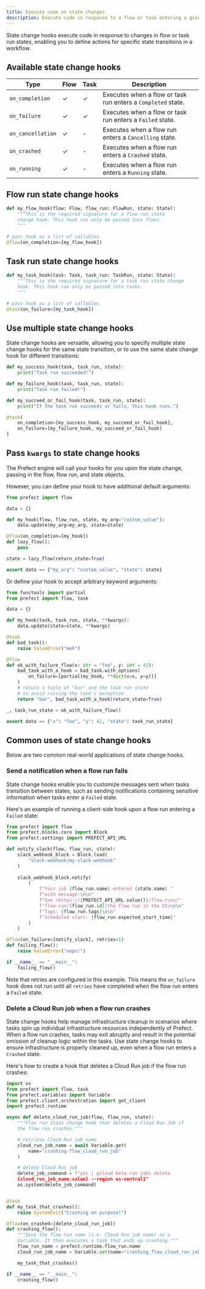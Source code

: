 ```yaml
---
title: Execute code on state changes
description: Execute code in response to a flow or task entering a given state, without involvement of the Prefect API.
---
```


State change hooks execute code in response to changes in flow or task run states, enabling you to define actions for 
specific state transitions in a workflow.

## Available state change hooks

| Type | Flow | Task | Description |
| ----- | --- | --- | --- |
| `on_completion` | ✓ | ✓ | Executes when a flow or task run enters a `Completed` state. |
| `on_failure` | ✓ | ✓ | Executes when a flow or task run enters a `Failed` state. |
| <span class="no-wrap">`on_cancellation`</span> | ✓ | - | Executes when a flow run enters a `Cancelling` state. |
| `on_crashed` | ✓ | - | Executes when a flow run enters a `Crashed` state. |
| `on_running` | ✓ | - | Executes when a flow run enters a `Running` state. |

## Flow run state change hooks

```python
def my_flow_hook(flow: Flow, flow_run: FlowRun, state: State):
    """This is the required signature for a flow run state
    change hook. This hook can only be passed into flows.
    """

# pass hook as a list of callables
@flow(on_completion=[my_flow_hook])
```

## Task run state change hooks

```python
def my_task_hook(task: Task, task_run: TaskRun, state: State):
    """This is the required signature for a task run state change
    hook. This hook can only be passed into tasks.
    """

# pass hook as a list of callables
@task(on_failure=[my_task_hook])
```

## Use multiple state change hooks

State change hooks are versatile, allowing you to specify multiple state change hooks for the same state transition, 
or to use the same state change hook for different transitions:

```python
def my_success_hook(task, task_run, state):
    print("Task run succeeded!")

def my_failure_hook(task, task_run, state):
    print("Task run failed!")

def my_succeed_or_fail_hook(task, task_run, state):
    print("If the task run succeeds or fails, this hook runs.")

@task(
    on_completion=[my_success_hook, my_succeed_or_fail_hook],
    on_failure=[my_failure_hook, my_succeed_or_fail_hook]
)
```

## Pass `kwargs` to state change hooks

The Prefect engine will call your hooks for you upon the state change, passing in the flow, flow run, and state objects.

However, you can define your hook to have additional default arguments:

```python
from prefect import flow

data = {}

def my_hook(flow, flow_run, state, my_arg="custom_value"):
    data.update(my_arg=my_arg, state=state)

@flow(on_completion=[my_hook])
def lazy_flow():
    pass

state = lazy_flow(return_state=True)

assert data == {"my_arg": "custom_value", "state": state}
```

Or define your hook to accept arbitrary keyword arguments:

```python
from functools import partial
from prefect import flow, task

data = {}

def my_hook(task, task_run, state, **kwargs):
    data.update(state=state, **kwargs)

@task
def bad_task():
    raise ValueError("meh")

@flow
def ok_with_failure_flow(x: str = "foo", y: int = 42):
    bad_task_with_a_hook = bad_task.with_options(
        on_failure=[partial(my_hook, **dict(x=x, y=y))]
    )
    # return a tuple of "bar" and the task run state
    # to avoid raising the task's exception
    return "bar", bad_task_with_a_hook(return_state=True)

_, task_run_state = ok_with_failure_flow()

assert data == {"x": "foo", "y": 42, "state": task_run_state}
```

## Common uses of state change hooks

Below are two common real-world applications of state change hooks. 

### Send a notification when a flow run fails

State change hooks enable you to customize messages sent when tasks transition between states, such as sending notifications containing sensitive information when tasks enter a `Failed` state.

Here's an example of running a client-side hook upon a flow run entering a `Failed` state:

```python
from prefect import flow
from prefect.blocks.core import Block
from prefect.settings import PREFECT_API_URL

def notify_slack(flow, flow_run, state):
    slack_webhook_block = Block.load(
        "slack-webhook/my-slack-webhook"
    )
            
    slack_webhook_block.notify(
        (
            f"Your job {flow_run.name} entered {state.name} "
            f"with message:\n\n"
            f"See <https://{PREFECT_API_URL.value()}/flow-runs/"
            f"flow-run/{flow_run.id}|the flow run in the UI>\n\n"
            f"Tags: {flow_run.tags}\n\n"
            f"Scheduled start: {flow_run.expected_start_time}"
        )
    )

@flow(on_failure=[notify_slack], retries=1)
def failing_flow():
    raise ValueError("oops!")

if __name__ == "__main__":
    failing_flow()
```

Note that retries are configured in this example. This means the `on_failure` hook does not run until all `retries` have completed when the flow run enters a `Failed` state.

### Delete a Cloud Run job when a flow run crashes

State change hooks help manage infrastructure cleanup in scenarios where tasks spin up individual infrastructure resources independently of Prefect.
When a flow run crashes, tasks may exit abruptly and result in the potential omission of cleanup logic within the tasks.
Use state change hooks to ensure infrastructure is properly cleaned up, even when a flow run enters a `Crashed` state.

Here's how to create a hook that deletes a Cloud Run job if the flow run crashes:

```python
import os
from prefect import flow, task
from prefect.variables import Variable
from prefect.client.orchestration import get_client
import prefect.runtime

async def delete_cloud_run_job(flow, flow_run, state):
    """Flow run state change hook that deletes a Cloud Run Job if
    the flow run crashes."""

    # retrieve Cloud Run job name
    cloud_run_job_name = await Variable.get(
        name="crashing-flow_cloud_run_job"
    )

    # delete Cloud Run job
    delete_job_command = f"yes | gcloud beta run jobs delete 
    {cloud_run_job_name.value} --region us-central1"
    os.system(delete_job_command)


@task
def my_task_that_crashes():
    raise SystemExit("Crashing on purpose!")

@flow(on_crashed=[delete_cloud_run_job])
def crashing_flow():
    """Save the flow run name (i.e. Cloud Run job name) as a 
    Variable. It then executes a task that ends up crashing."""
    flow_run_name = prefect.runtime.flow_run.name
    cloud_run_job_name = Variable.set(name="crashing_flow_cloud_run_job", value=flow_run_name, overwrite=True)

    my_task_that_crashes()

if __name__ == "__main__":
    crashing_flow()
```